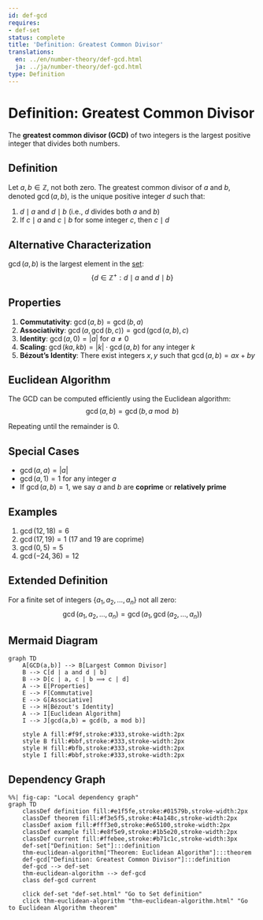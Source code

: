 ```yaml
---
id: def-gcd
requires:
- def-set
status: complete
title: 'Definition: Greatest Common Divisor'
translations:
  en: ../en/number-theory/def-gcd.html
  ja: ../ja/number-theory/def-gcd.html
type: Definition
---
```


# Definition: Greatest Common Divisor {#def-gcd}

The **greatest common divisor (GCD)** of two integers is the largest positive integer that divides both numbers.

## Definition

Let $a, b \in \mathbb{Z}$, not both zero. The greatest common divisor of $a$ and $b$, denoted $\gcd(a, b)$, is the unique positive integer $d$ such that:

1. $d \mid a$ and $d \mid b$ (i.e., $d$ divides both $a$ and $b$)
2. If $c \mid a$ and $c \mid b$ for some integer $c$, then $c \mid d$

## Alternative Characterization

$\gcd(a, b)$ is the largest element in the [set](../logic-set-theory/def-set.qmd):
$$\{d \in \mathbb{Z}^+ : d \mid a \text{ and } d \mid b\}$$

## Properties

1. **Commutativity**: $\gcd(a, b) = \gcd(b, a)$
2. **Associativity**: $\gcd(a, \gcd(b, c)) = \gcd(\gcd(a, b), c)$
3. **Identity**: $\gcd(a, 0) = |a|$ for $a \neq 0$
4. **Scaling**: $\gcd(ka, kb) = |k| \cdot \gcd(a, b)$ for any integer $k$
5. **Bézout's Identity**: There exist integers $x, y$ such that $\gcd(a, b) = ax + by$

## Euclidean Algorithm

The GCD can be computed efficiently using the Euclidean algorithm:
$$\gcd(a, b) = \gcd(b, a \bmod b)$$

Repeating until the remainder is 0.

## Special Cases

- $\gcd(a, a) = |a|$
- $\gcd(a, 1) = 1$ for any integer $a$
- If $\gcd(a, b) = 1$, we say $a$ and $b$ are **coprime** or **relatively prime**

## Examples

1. $\gcd(12, 18) = 6$
2. $\gcd(17, 19) = 1$ (17 and 19 are coprime)
3. $\gcd(0, 5) = 5$
4. $\gcd(−24, 36) = 12$

## Extended Definition

For a finite set of integers $\{a_1, a_2, \ldots, a_n\}$ not all zero:
$$\gcd(a_1, a_2, \ldots, a_n) = \gcd(a_1, \gcd(a_2, \ldots, a_n))$$

## Mermaid Diagram

```mermaid
graph TD
    A[GCD(a,b)] --> B[Largest Common Divisor]
    B --> C[d | a and d | b]
    B --> D[c | a, c | b ⟹ c | d]
    A --> E[Properties]
    E --> F[Commutative]
    E --> G[Associative]
    E --> H[Bézout's Identity]
    A --> I[Euclidean Algorithm]
    I --> J[gcd(a,b) = gcd(b, a mod b)]

    style A fill:#f9f,stroke:#333,stroke-width:2px
    style B fill:#bbf,stroke:#333,stroke-width:2px
    style H fill:#bfb,stroke:#333,stroke-width:2px
    style I fill:#bbf,stroke:#333,stroke-width:2px
```

## Dependency Graph

```mermaid
%%| fig-cap: "Local dependency graph"
graph TD
    classDef definition fill:#e1f5fe,stroke:#01579b,stroke-width:2px
    classDef theorem fill:#f3e5f5,stroke:#4a148c,stroke-width:2px
    classDef axiom fill:#fff3e0,stroke:#e65100,stroke-width:2px
    classDef example fill:#e8f5e9,stroke:#1b5e20,stroke-width:2px
    classDef current fill:#ffebee,stroke:#b71c1c,stroke-width:3px
    def-set["Definition: Set"]:::definition
    thm-euclidean-algorithm["Theorem: Euclidean Algorithm"]:::theorem
    def-gcd["Definition: Greatest Common Divisor"]:::definition
    def-gcd --> def-set
    thm-euclidean-algorithm --> def-gcd
    class def-gcd current

    click def-set "def-set.html" "Go to Set definition"
    click thm-euclidean-algorithm "thm-euclidean-algorithm.html" "Go to Euclidean Algorithm theorem"
```

